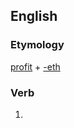 ==English==

===Etymology===
[[profit]] + [[-eth]]

===Verb===
{{infl|en|verb form}}

# {{archaic third-person singular of|profit}}